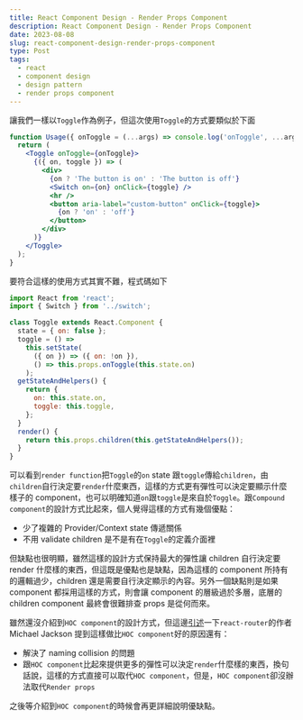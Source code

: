 ```yaml
---
title: React Component Design - Render Props Component
description: React Component Design - Render Props Component
date: 2023-08-08
slug: react-component-design-render-props-component
type: Post
tags:
  - react
  - component design
  - design pattern
  - render props component
---
```


讓我們一樣以`Toggle`作為例子，但這次使用`Toggle`的方式要類似於下面

```jsx
function Usage({ onToggle = (...args) => console.log('onToggle', ...args) }) {
  return (
    <Toggle onToggle={onToggle}>
      {({ on, toggle }) => (
        <div>
          {on ? 'The button is on' : 'The button is off'}
          <Switch on={on} onClick={toggle} />
          <hr />
          <button aria-label="custom-button" onClick={toggle}>
            {on ? 'on' : 'off'}
          </button>
        </div>
      )}
    </Toggle>
  );
}
```

要符合這樣的使用方式其實不難，程式碼如下

```jsx
import React from 'react';
import { Switch } from '../switch';

class Toggle extends React.Component {
  state = { on: false };
  toggle = () =>
    this.setState(
      ({ on }) => ({ on: !on }),
      () => this.props.onToggle(this.state.on)
    );
  getStateAndHelpers() {
    return {
      on: this.state.on,
      toggle: this.toggle,
    };
  }
  render() {
    return this.props.children(this.getStateAndHelpers());
  }
}
```

可以看到`render function`把`Toggle`的`on` state 跟`toggle`傳給`children`，由`children`自行決定要`render`什麼東西，這樣的方式更有彈性可以決定要顯示什麼樣子的 component，也可以明確知道`on`跟`toggle`是來自於`Toggle`。跟`Compound component`的設計方式比起來，個人覺得這樣的方式有幾個優點：

- 少了複雜的 Provider/Context state 傳遞關係
- 不用 validate children 是不是有在`Toggle`的定義介面裡

但缺點也很明顯，雖然這樣的設計方式保持最大的彈性讓 children 自行決定要 render 什麼樣的東西，但這既是優點也是缺點，因為這樣的 component 所持有的邏輯過少，children 還是需要自行決定顯示的內容。另外一個缺點則是如果 component 都採用這樣的方式，則會讓 component 的層級過於多層，底層的 children component 最終會很難排查 props 是從何而來。

雖然還沒介紹到`HOC component`的設計方式，但這邊[引述](https://youtu.be/BcVAq3YFiuc)一下`react-router`的作者 Michael Jackson 提到這樣做比`HOC component`好的原因還有：

- 解決了 naming collision 的問題
- 跟`HOC component`比起來提供更多的彈性可以決定`render`什麼樣的東西，換句話說，這樣的方式直接可以取代`HOC component`，但是，`HOC component`卻沒辦法取代`Render props`

之後等介紹到`HOC component`的時候會再更詳細說明優缺點。
